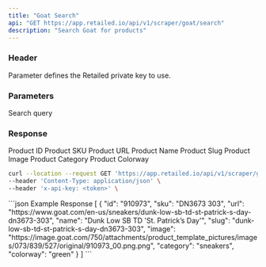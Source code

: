 ```yaml
---
title: "Goat Search"
api: "GET https://app.retailed.io/api/v1/scraper/goat/search"
description: "Search Goat for products"
---
```


### Header

<ParamField header="x-api-key" type="string" required={true}>
    Parameter defines the Retailed private key to use.
</ParamField>

### Parameters

<ParamField query="query" type="string" optional={false} placeholder="DN3673-303">
    Search query
</ParamField>

### Response

<ResponseField name="object" type="Search Object">
    <Expandable title="properties" defaultOpen={true}>
        <ResponseField name="id" type="string">
            Product ID
        </ResponseField>
        <ResponseField name="sku" type="string">
            Product SKU
        </ResponseField>
        <ResponseField name="url" type="string">
            Product URL
        </ResponseField>
        <ResponseField name="name" type="string">
            Product Name
        </ResponseField>
        <ResponseField name="slug" type="string">
            Product Slug
        </ResponseField>
        <ResponseField name="image" type="string">
            Product Image
        </ResponseField>
        <ResponseField name="category" type="string">
            Product Category
        </ResponseField>
        <ResponseField name="colorway" type="string">
            Product Colorway
        </ResponseField>
    </Expandable>
</ResponseField>

<RequestExample>

```bash Example Request
curl --location --request GET 'https://app.retailed.io/api/v1/scraper/goat/search?query=DN3673-303' \
--header 'Content-Type: application/json' \
--header 'x-api-key: <token>' \
```

</RequestExample>

<ResponseExample>
```json Example Response
[
    {
        "id": "910973",
        "sku": "DN3673 303",
        "url": "https://www.goat.com/en-us/sneakers/dunk-low-sb-td-st-patrick-s-day-dn3673-303",
        "name": "Dunk Low SB TD 'St. Patrick’s Day'",
        "slug": "dunk-low-sb-td-st-patrick-s-day-dn3673-303",
        "image": "https://image.goat.com/750/attachments/product_template_pictures/images/073/839/527/original/910973_00.png.png",
        "category": "sneakers",
        "colorway": "green"
    }
]
```
</ResponseExample>
